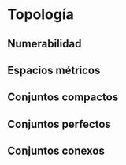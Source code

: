 # Topología

## Numerabilidad

## Espacios métricos

## Conjuntos compactos

## Conjuntos perfectos

## Conjuntos conexos